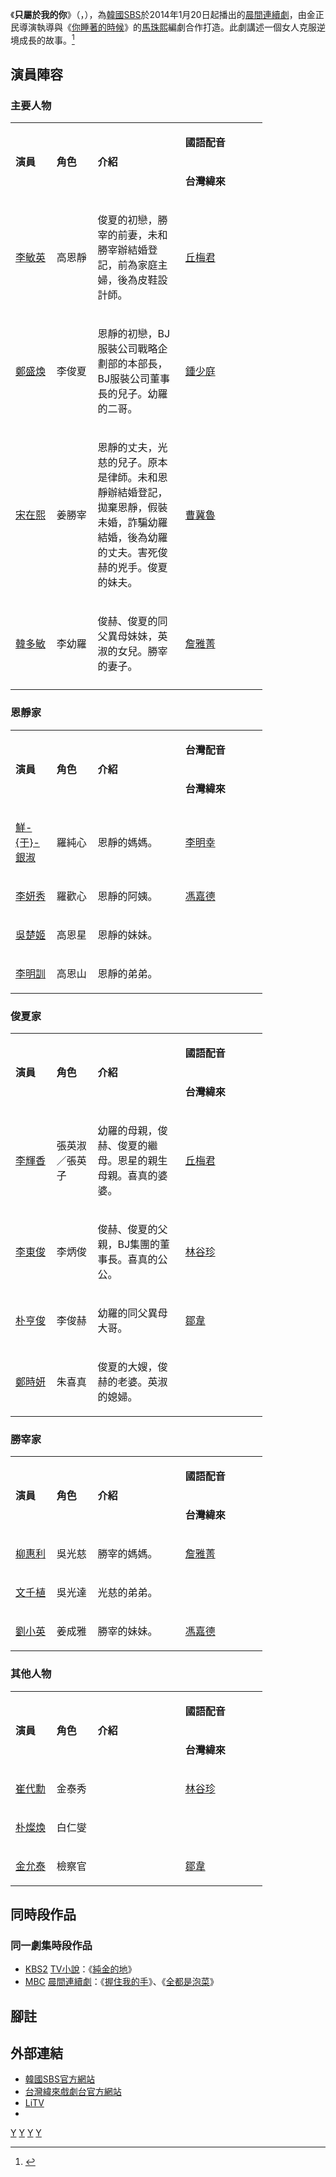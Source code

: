 {{Infobox Television
| show_name         = 只屬於我的你
| original_name      = {{lang|ko|나만의 당신}}
| image                = [[File:You're_Only_Mine.jpg|250px]]
| caption              = 
| genre                = 
| format               = 
| creator              = 
| developer            = 
| writer               = [[馬珠熙|馬珠熙]]
| director             = 金正民
| starring             = [[李敏英|李敏英]]、[[鄭盛煥|鄭盛煥]]、[[宋在熙|宋在熙]]、<br />[[韓多敏|韓多敏]] 
| theme_song           = 
| opentheme            =  
| endtheme             = 
| composer             = 
| location             = {{KOR}}
| country              = {{KOR}}
| language             = [[韓語|韓語]]
| num_episodes         = 121
| runtime              = 約35分鐘
| executive_producer   = [[韓正煥|韓正煥]]
| producer             = [[李容碩|李容碩]]、[[朴慶烈|朴慶烈]]
| company              =SBS Plus 
| distributor          = 
| channel              = [[SBS_(韓國)|SBS]]
| first_run            = {{KOR}}
| first_aired          = {{start date|2014|1|20}}
| last_aired           = {{end date|2014|7|18}}
| preceded_by          = 
| followed_by          = 
| related              = 
| website              = http://tv.sbs.co.kr/onlymylove/
| 中國大陸名稱 = 
| 台灣名稱   = 只屬於你
| 港澳名稱   = 
| 馬新名稱   = 
}}
《'''只屬於我的你'''》（{{lang-ko|'''나만의 당신'''}}，{{lang-en|'''You're Only Mine'''}}），為[[韓國|韓國]][[SBS_(韓國)|SBS]]於2014年1月20日起播出的[[SBS晨間連續劇|晨間連續劇]]，由金正民導演執導與《[[你睡著的時候|你睡著的時候]]》的[[馬珠熙|馬珠熙]]編劇合作打造。此劇講述一個女人克服逆境成長的故事。<ref>{{Cite web |url=http://dailynews.sina.com/bg/ent/tv/sinacn/20140115/00445369523.html |title=李敏英吳楚熙宣傳新劇《只屬於我的你》 |access-date=2014-01-16 |archive-date=2020-11-26 |archive-url=https://web.archive.org/web/20201126235534/http://dailynews.sina.com/bg/ent/tv/sinacn/20140115/00445369523.html |dead-url=no }}</ref>

== 演員陣容 ==
=== 主要人物 ===
{| class="wikitable" width="80%" style="text-align:center"
|- style="background:lightskyblue; color:black" align=center
| rowspan="2" width="15%" | '''演員''' 
| rowspan="2" width="15%" | '''角色'''
| rowspan="2" |'''介紹''' 
| colspan="2" width="30%" | '''國語配音'''
|- style="background:lightskyblue; color:black" align=center 
| width="15%" | '''台灣緯來''' 
| width="15%" | '''馬新ONE TV'''
|-
|[[李敏英|李敏英]] || 高恩靜||align=left|俊夏的初戀，勝宰的前妻，未和勝宰辦結婚登記，前為家庭主婦，後為皮鞋設計師。||[[丘梅君|丘梅君]]||[[王瑞芹|王瑞芹]]
|-
|[[鄭盛煥|鄭盛煥]] || 李俊夏||align=left|恩靜的初戀，BJ服裝公司戰略企劃部的本部長，BJ服裝公司董事長的兒子。幼羅的二哥。||[[鍾少庭|鍾少庭]]||[[李世揚|李世揚]]
|-
|[[宋在熙|宋在熙]] || 姜勝宰||align=left|恩靜的丈夫，光慈的兒子。原本是律師。未和恩靜辦結婚登記，拋棄恩靜，假裝未婚，詐騙幼羅結婚，後為幼羅的丈夫。害死俊赫的兇手。俊夏的妹夫。||[[曹冀魯|曹冀魯]]||[[宋克軍|宋克軍]]
|-
|[[韓多敏|韓多敏]] || 李幼羅||align=left|俊赫、俊夏的同父異母妹妹，英淑的女兒。勝宰的妻子。||[[詹雅菁|詹雅菁]]||[[蔣篤慧|蔣篤慧]]
|-
|}

=== 恩靜家 ===
{| class="wikitable" width="80%" style="text-align:center"
|- style="background:lightskyblue; color:black" align=center
| rowspan="2" width="15%" | '''演員''' 
| rowspan="2" width="15%" | '''角色'''
| rowspan="2" |'''介紹''' 
| colspan="2" width="30%" | '''台灣配音'''
|- style="background:lightskyblue; color:black" align=center 
| width="15%" | '''台灣緯來''' 
| width="15%" | '''馬新ONE TV'''
|-
|[[鮮于銀淑|鮮-{于}-銀淑]] || 羅純心||align=left|恩靜的媽媽。||[[李明幸|李明幸]]||[[蔣篤慧|蔣篤慧]]
|-
|[[李妍秀|李妍秀]] || 羅歡心||align=left|恩靜的阿姨。||[[馮嘉德|馮嘉德]]||[[王瑞芹|王瑞芹]]
|-
|[[吳楚姬|吳楚姬]] || 高恩星||align=left|恩靜的妹妹。||||[[杜素真|杜素真]]
|-
|[[李明訓|李明訓]] || 高恩山||align=left|恩靜的弟弟。||||[[宋克軍|宋克軍]]
|}

=== 俊夏家 ===
{| class="wikitable" width="80%" style="text-align:center"
|- style="background:lightskyblue; color:black" align=center
| rowspan="2" width="15%" | '''演員''' 
| rowspan="2" width="15%" | '''角色'''
| rowspan="2" |'''介紹''' 
| colspan="2" width="30%" | '''國語配音'''
|- style="background:lightskyblue; color:black" align=center 
| width="15%" | '''台灣緯來''' 
| width="15%" | '''馬新ONE TV'''
|-
|[[李輝香|李輝香]] || 張英淑／張英子||align=left|幼羅的母親，俊赫、俊夏的繼母。恩星的親生母親。喜真的婆婆。||[[丘梅君|丘梅君]]||[[王瑞芹|王瑞芹]]
|-
|[[李東俊|李東俊]] || 李炳俊||align=left|俊赫、俊夏的父親，BJ集團的董事長。喜真的公公。||[[林谷珍|林谷珍]]||rowspan="2" |[[梁興昌|梁興昌]]
|-
|[[朴亨俊|朴亨俊]] || 李俊赫||align=left|幼羅的同父異母大哥。||[[鄒韋|鄒韋]]
|-
|[[鄭時妍|鄭時妍]] || 朱喜真||align=left|俊夏的大嫂，俊赫的老婆。英淑的媳婦。||||[[杜素真|杜素真]]
|}

=== 勝宰家 ===
{| class="wikitable" width="80%" style="text-align:center"
|- style="background:lightskyblue; color:black" align=center
| rowspan="2" width="15%" | '''演員''' 
| rowspan="2" width="15%" | '''角色'''
| rowspan="2" |'''介紹''' 
| colspan="2" width="30%" | '''國語配音'''
|- style="background:lightskyblue; color:black" align=center 
| width="15%" | '''台灣緯來''' 
| width="15%" | '''馬新ONE TV'''
|-
|[[柳惠利|柳惠利]] || 吳光慈||align=left|勝宰的媽媽。||[[詹雅菁|詹雅菁]]||[[杜素真|杜素真]]
|-
|[[文千植|文千植]] || 吳光達||align=left|光慈的弟弟。||||[[梁興昌|梁興昌]]
|-
|[[劉小英|劉小英]] || 姜成雅||align=left|勝宰的妹妹。||[[馮嘉德|馮嘉德]]||[[蔣篤慧|蔣篤慧]]
|}

=== 其他人物 ===
{| class="wikitable" width="80%" style="text-align:center"
|- style="background:lightskyblue; color:black" align=center
| rowspan="2" width="15%" | '''演員''' 
| rowspan="2" width="15%" | '''角色'''
| rowspan="2" |'''介紹''' 
| colspan="2" width="30%" | '''國語配音'''
|- style="background:lightskyblue; color:black" align=center 
| width="15%" | '''台灣緯來''' 
| width="15%" | '''馬新ONE TV'''
|-
|[[崔代勳|崔代勳]] || 金泰秀||align=left| ||[[林谷珍|林谷珍]]||[[梁興昌|梁興昌]]
|-
|[[朴燦煥|朴燦煥]] || 白仁燮||align=left| ||||
|-
|[[金允泰|金允泰]] || 檢察官||align=left| ||[[鄒韋|鄒韋]]||[[李世揚|李世揚]]
|}

== 同時段作品 ==
=== 同一劇集時段作品 ===
*[[KBS第2頻道|KBS2]] [[KBS_TV小說|TV小說]]：《[[純金的地|純金的地]]》
*[[文化廣播_(韓國)|MBC]] [[MBC晨間連續劇|晨間連續劇]]：《[[握住我的手|握住我的手]]》、《[[全都是泡菜|全都是泡菜]]》

== 腳註 ==
{{reflist}}

== 外部連結 ==
*[http://tv.sbs.co.kr/onlymylove/ 韓國SBS官方網站] {{Wayback|url=http://tv.sbs.co.kr/onlymylove/ |date=20200217193602 }}{{ko}}
*[http://drama.videoland.com.tw/channel/20160102/default.htm 台灣緯來戲劇台官方網站] {{Wayback|url=http://drama.videoland.com.tw/channel/20160102/default.htm |date=20160429211431 }}{{zh-tw}}
*[https://web.archive.org/web/20170803013124/https://www.litv.tv/vod/drama/content.do?id=VOD00073204 LiTV]{{zh-tw}}
*{{douban}}

{{電視節目的變遷
|電視台= {{KOR}} [[SBS_(韓國)|SBS]]
|播放檔次= [[SBS晨間連續劇|晨間劇]]
|節目名稱= 只屬於我的你<br />（2014年1月20日 - 2014年7月18日）
|上一節目= [[兩個女人的房間|兩個女人的房間]]<br />（2013年8月5日 - 2014年1月17日）
|下一節目= [[清潭洞醜聞|清潭洞醜聞]]<br />（2014年7月21日 - 2015年1月2日）
}}
{{電視節目的變遷
|電視台= {{TWN}} [[緯來戲劇台|緯來戲劇台]]
|播放檔次= 星期一至五 20:00 - 22:00<br>2月23日至3月2日 21:00 - 22:00<br>3月14日至4月14日 20:00 - 23:00（連播三集）<br>4月15日 20:00 - 00:00<br>4月18日 20:00 - 22:00<br>4月19日 20:00 - 21:00
|節目名稱= 只屬於你<br />（2016年2月23日 - 2016年4月19日）
|上一節目= [[女王之花|女王之花]]<br />（2016年1月6日 - 2016年3月2日）
|下一節目= [[偉大的糟糠之妻|偉大的糟糠之妻]]<br />（2016年4月19日 - 2016年7月1日）
}}
{{SBS晨間連續劇}}
{{2016年台灣播出之韓劇}}
[[Category:2014年韓國電視劇集|Y]]
[[Category:勵志題材電視劇|Y]]
[[Category:貧窮題材電視劇|Y]]
[[Category:緯來電視外購韓劇|Y]]